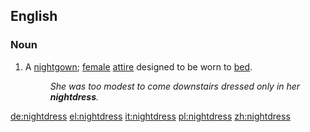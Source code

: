 ==English==

===Noun===
{{en-noun|es}}

# A [[nightgown]]; [[female]] [[attire]] designed to be worn to [[bed]].
#:''She was too modest to come downstairs dressed only in her '''nightdress'''.''

[[de:nightdress]]
[[el:nightdress]]
[[it:nightdress]]
[[pl:nightdress]]
[[zh:nightdress]]